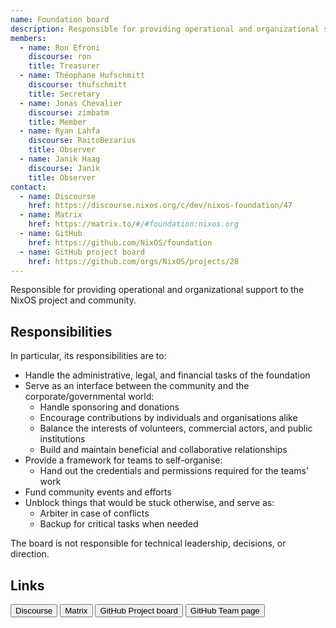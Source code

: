 ```yaml
---
name: Foundation board
description: Responsible for providing operational and organizational support to the NixOS project and community.
members:
  - name: Ron Efroni
    discourse: ron
    title: Treasurer
  - name: Théophane Hufschmitt
    discourse: thufschmitt
    title: Secretary
  - name: Jonas Chevalier
    discourse: zimbatm
    title: Member
  - name: Ryan Lahfa
    discourse: RaitoBezarius
    title: Observer
  - name: Janik Haag
    discourse: Janik
    title: Observer
contact:
  - name: Discourse
    href: https://discourse.nixos.org/c/dev/nixos-foundation/47
  - name: Matrix
    href: https://matrix.to/#/#foundation:nixos.org
  - name: GitHub
    href: https://github.com/NixOS/foundation
  - name: GitHub project board
    href: https://github.com/orgs/NixOS/projects/28
---
```


Responsible for providing operational and organizational support to the NixOS project and community.

## Responsibilities

In particular, its responsibilities are to:

- Handle the administrative, legal, and financial tasks of the foundation
- Serve as an interface between the community and the corporate/governmental world:
  - Handle sponsoring and donations
  - Encourage contributions by individuals and organisations alike
  - Balance the interests of volunteers, commercial actors, and public institutions
  - Build and maintain beneficial and collaborative relationships
- Provide a framework for teams to self-organise:
  - Hand out the credentials and permissions required for the teams' work
- Fund community events and efforts
- Unblock things that would be stuck otherwise, and serve as:
  - Arbiter in case of conflicts
  - Backup for critical tasks when needed

The board is not responsible for technical leadership, decisions, or direction.

## Links


<div class="flex flex-wrap gap-4">
  <Button
    color="semidarkblue"
    size="sm"
    href="https://discourse.nixos.org/c/dev/nixos-foundation/47"
  >
    Discourse
  </Button>
  <Button
    color="semidarkblue"
    size="sm"
    href="https://matrix.to/#/#foundation:nixos.org"
  >
    Matrix
  </Button>
  <Button
    color="semidarkblue"
    size="sm"
    href="https://github.com/orgs/NixOS/projects/28"
  >
    GitHub Project board
  </Button>
  <Button
    color="semidarkblue"
    size="sm"
    href="https://github.com/orgs/NixOS/teams/foundation"
  >
    GitHub Team page
  </Button>
</div>
